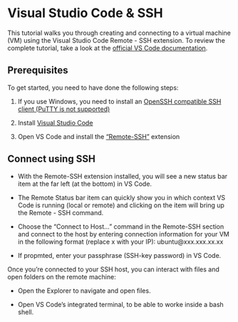 # Visual Studio Code & SSH
 
This tutorial walks you through creating and connecting to a virtual machine (VM) using the Visual Studio Code Remote - SSH extension. To review the complete tutorial, take a look at the [official VS Code documentation](https://code.visualstudio.com/docs/remote/ssh-tutorial).

## Prerequisites

To get started, you need to have done the following steps:

1. If you use Windows, you need to install an [OpenSSH compatible SSH client (PuTTY is not supported)](https://code.visualstudio.com/docs/remote/troubleshooting#_installing-a-supported-ssh-client)

2. Install [Visual Studio Code](https://code.visualstudio.com/)

3. Open VS Code and install the ["Remote-SSH"](vscode:extension/ms-vscode-remote.remote-ssh) extension


## Connect using SSH

- With the Remote-SSH extension installed, you will see a new status bar item at the far left (at the bottom) in VS Code. 

- The Remote Status bar item can quickly show you in which context VS Code is running (local or remote) and clicking on the item will bring up the Remote - SSH command.

- Choose the "Connect to Host..." command in the Remote-SSH section and connect to the host by entering connection information for your VM in the following format (replace x with your IP): ubuntu@xxx.xxx.xx.xx

- If propmted, enter your passphrase (SSH-key password) in VS Code.


Once you're connected to your SSH host, you can interact with files and open folders on the remote machine:

- Open the Explorer to navigate and open files.

- Open VS Code's integrated terminal, to be able to worke inside a bash shell.


<!--

## Port forwarding (optional)

To be able to browse to the web app on your local machine, you can leverage another feature called Port forwarding.

To be able to access a port on the remote machine that may not be publicly exposed, you need to establish a connection or a tunnel between a port on your local machine and the server.

[Port Forwarding](https://code.visualstudio.com/docs/remote/ssh#_forwarding-a-port-creating-ssh-tunnel)

With the app still running, open the SSH Explorer and find the Forwarded Ports view. Click on the Forward a port link and indicate that you want to forward  a specific port.

-->
